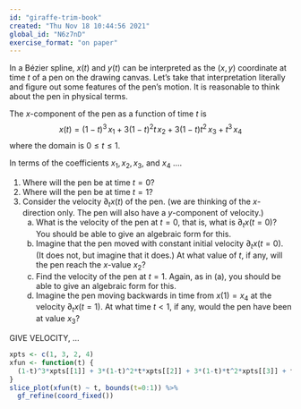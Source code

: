 ```yaml
---
id: "giraffe-trim-book"
created: "Thu Nov 18 10:44:56 2021"
global_id: "N6z7nD"
exercise_format: "on paper"
---
```


In a Bézier spline, $x(t)$ and $y(t)$ can be interpreted as the $(x,y)$ coordinate at time $t$ of a pen on the drawing canvas. Let's take that interpretation literally and figure out some features of the pen's motion. It is reasonable to think about the pen in physical terms.

The $x$-component of the pen as a function of time $t$ is $$x(t) = (1-t)^3\, x_1 + 3(1-t)^2 t\, x_2 + 3(1-t) t^2\, x_3 + t^3\, x_4$$ where the domain is $0 \leq t \leq 1$.

In terms of the coefficients $x_1, x_2, x_3$, and $x_4$ ....

1. Where will the pen be at time $t=0$?
2. Where will the pen be at time $t=1$?
3. Consider the velocity $\partial_t x(t)$ of the pen. (we are thinking of the $x$- direction only. The pen will also have a $y$-component of velocity.)
    a. What is the velocity of the pen at $t=0$, that is, what is $\partial_t x(t=0)$? You should be able to give an algebraic form for this.
    b. Imagine that the pen moved with constant initial velocity $\partial_t x(t=0)$. (It does not, but imagine that it does.) At what value of $t$, if any, will the pen reach the $x$-value $x_2$?
    c. Find the velocity of the pen at $t=1$. Again, as in (a), you should be able to give an algebraic form for this.
    d. Imagine the pen moving backwards in time from $x(1) = x_4$ at the velocity $\partial_t x(t=1)$. At what time $t < 1$, if any, would the pen have been at value $x_3$?


GIVE VELOCITY, ...


```r
xpts <- c(1, 3, 2, 4)
xfun <- function(t) {
  (1-t)^3*xpts[[1]] + 3*(1-t)^2*t*xpts[[2]] + 3*(1-t)*t^2*xpts[[3]] + t^3*xpts[4]
}
slice_plot(xfun(t) ~ t, bounds(t=0:1)) %>%
  gf_refine(coord_fixed())
```

